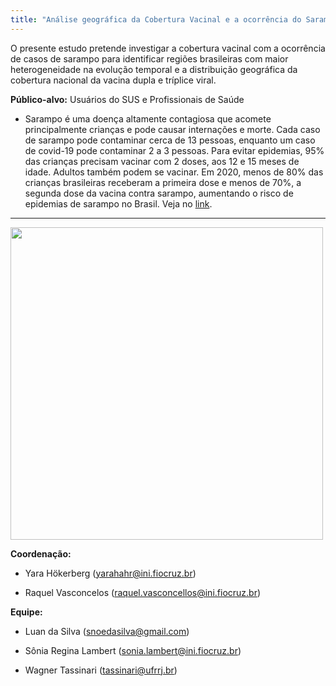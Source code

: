 ```yaml
---
title: "Análise geográfica da Cobertura Vacinal e a ocorrência do Sarampo no Brasil, 2000-2019"
---
```


O presente estudo pretende investigar a cobertura vacinal com a ocorrência de casos de sarampo para
identificar regiões brasileiras com maior heterogeneidade na evolução temporal
e a distribuição geográfica da cobertura nacional da vacina dupla e tríplice viral.


**Público-alvo:** Usuários do SUS e Profissionais de Saúde

- Sarampo é uma doença altamente contagiosa que acomete principalmente crianças e pode causar internações e morte. Cada caso de sarampo pode contaminar cerca de 13 pessoas, enquanto um caso de covid-19 pode contaminar 2 a 3 pessoas. Para evitar epidemias, 95% das crianças precisam vacinar com 2 doses, aos 12 e 15 meses de idade. Adultos também podem se vacinar. Em 2020, menos de 80% das crianças brasileiras receberam a primeira dose e menos de 70%, a segunda dose da vacina contra sarampo, aumentando o risco de epidemias de sarampo no Brasil. Veja no [link](https://sarampobrasil.shinyapps.io/dashboard/).

-----

![](imagens/tirinha1.png){fig-align="center" fig-alt="Ilustração por por Marta Bonimond"  width="500"}

**Coordenação:** 

- Yara Hökerberg ([yarahahr@ini.fiocruz.br]())

- Raquel  Vasconcelos ([raquel.vasconcellos@ini.fiocruz.br]())

**Equipe:**

- Luan da Silva ([snoedasilva@gmail.com]())

- Sônia Regina Lambert ([sonia.lambert@ini.fiocruz.br]())

- Wagner Tassinari ([tassinari@ufrrj.br]())
